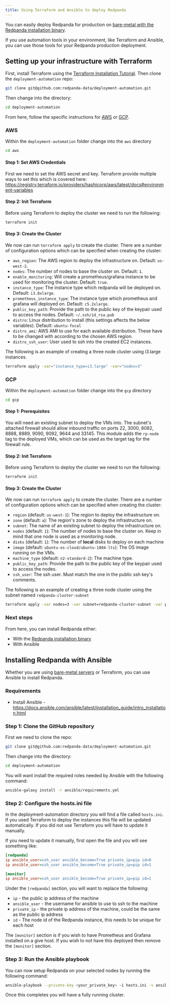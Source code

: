 ```yaml
---
title: Using Terraform and Ansible to deploy Redpanda
---
```


You can easily deploy Redpanda for production on [bare-metal with the Redpanda installation binary](/docs/core/deployment/production-deployment/).

If you use automation tools in your environment, like Terraform and Ansible, you can use those tools for your Redpanda production deployment.

## Setting up your infrastructure with Terraform

First, install Terraform using the [Terraform Installation Tutorial](https://learn.hashicorp.com/tutorials/terraform/install-cli).
Then clone the `deployment-automation` repo:

```bash
git clone git@github.com:redpanda-data/deployment-automation.git
```

Then change into the directory:

```bash
cd deployment-automation
```

From here, follow the specific instructions for [AWS](#aws) or
[GCP](#gcp).

### AWS

Within the `deployment-automation` folder change into the `aws` directory

```bash
cd aws
```

#### Step 1: Set AWS Credentials

First we need to set the AWS secret and key. Terraform provide multiple ways
to set this which is covered here: https://registry.terraform.io/providers/hashicorp/aws/latest/docs#environment-variables

#### Step 2: Init Terraform

Before using Terraform to deploy the cluster we need to run the following:

```bash
terraform init
```

#### Step 3: Create the Cluster

We now can run `terraform apply` to create the cluster. There are a number of
configuration options which can be specified when creating the cluster:

- `aws_region`: The AWS region to deploy the infrastructure on. Default: `us-west-2`.
- `nodes`: The number of nodes to base the cluster on. Default: `1`.
- `enable_monitoring`: Will create a prometheus/grafana instance to be used for monitoring the cluster. Default: `true`.
- `instance_type`: The instance type which redpanda will be deployed on. Default: `i3.8xlarge`.
- `prometheus_instance_type`: The instance type which prometheus and grafana will deployed on. Default: `c5.2xlarge`.
- `public_key_path`: Provide the path to the public key of the keypair used to access the nodes. Default: `~/.ssh/id_rsa.pub`
- `distro`: Linux distribution to install (this settings affects the below variables). Default: `ubuntu-focal`
- `distro_ami`: AWS AMI to use for each available distribution.
These have to be changed with according to the chosen AWS region.
- `distro_ssh_user`: User used to ssh into the created EC2 instances.

The following is an example of creating a three node cluster using i3.large
instances.

```bash
terraform apply -var="instance_type=i3.large" -var="nodes=3"
```

### GCP

Within the `deployment-automation` folder change into the `gcp` directory

```bash
cd gcp
```

#### Step 1: Prerequisites

You will need an existing subnet to deploy the VMs into. The subnet's attached
firewall should allow inbound traffic on ports 22, 3000, 8082, 8888, 8889, 9090,
9092, 9644 and 33145. This module adds the `rp-node` tag to the deployed VMs,
which can be used as the target tag for the firewall rule.

#### Step 2: Init Terraform

Before using Terraform to deploy the cluster we need to run the following:

```bash
terraform init
```

#### Step 3: Create the Cluster

We now can run `terraform apply` to create the cluster. There are a number of
configuration options which can be specified when creating the cluster:

- `region` (default: `us-west-1`): The region to deploy the infrastructure on.
- `zone` (default: `a`): The region's zone to deploy the infrastructure on.
- `subnet`: The name of an existing subnet to deploy the infrastructure on.
- `nodes` (default: `1`): The number of nodes to base the cluster on. Keep in mind that one node is used as a monitoring node.
- `disks` (default: `1`): The number of **local** disks to deploy on each machine
- `image` (default: `ubuntu-os-cloud/ubuntu-1804-lts`): The OS image running on the VMs.
- `machine_type` (default: `n2-standard-2`): The machine type.
- `public_key_path`: Provide the path to the public key of the keypair used to access the nodes.
- `ssh_user`: The ssh user. Must match the one in the public ssh key's comments.

The following is an example of creating a three node cluster using the subnet
named `redpanda-cluster-subnet`

```bash
terraform apply -var nodes=3 -var subnet=redpanda-cluster-subnet -var public_key_path=~/.ssh/id_rsa.pub -var ssh_user=$USER
```

### Next steps

From here, you can install Redpanda either:

- With the [Redpanda installation binary](/docs/core/deployment/production-deployment/)
- With Ansible

## Installing Redpanda with Ansible

Whether you are using [bare-metal servers](/docs/core/deployment/production-deployment/) or Terraform, you can use Ansible to install Redpanda.

### Requirements

- Install Ansible - https://docs.ansible.com/ansible/latest/installation_guide/intro_installation.html

### Step 1: Clone the GitHub repository

First we need to clone the repo:

```bash
git clone git@github.com:redpanda-data/deployment-automation.git
```

Then change into the directory:

```bash
cd deployment-automation
```

You will want install the required roles needed by Ansible with the following
command:

```bash
ansible-galaxy install -r ansible/requirements.yml
```

### Step 2: Configure the hosts.ini file

In the deployment-automation directory you will find a file called `hosts.ini`.
If you used Terraform to deploy the instances this file will be updated
automatically. If you did not use Terraform you will have to update it
manually.

If you need to update it manually, first open the file and you will see something like:

```ini
[redpanda]
ip ansible_user=ssh_user ansible_become=True private_ip=pip id=0
ip ansible_user=ssh_user ansible_become=True private_ip=pip id=1

[monitor]
ip ansible_user=ssh_user ansible_become=True private_ip=pip id=1
```

Under the `[redpanda]` section, you will want to replace the following:

- `ip` - the public ip address of the machine
- `ansible_user` - the username for ansible to use to ssh to the machine
- `private_ip` - the private ip address of the machine, could be the same as the public ip address
- `id` - The node id of the Redpanda instance, this needs to be unique for each host

The `[monitor]` section is if you wish to have Prometheus and Grafana installed
on a give host. If you wish to not have this deployed then remove the
`[monitor]` section.

### Step 3: Run the Ansible playbook

You can now setup Redpanda on your selected nodes by running the following
command:

```bash
ansible-playbook --private-key <your_private_key> -i hosts.ini -v ansible/playbooks/provision-node.yml
```

Once this completes you will have a fully running cluster.
